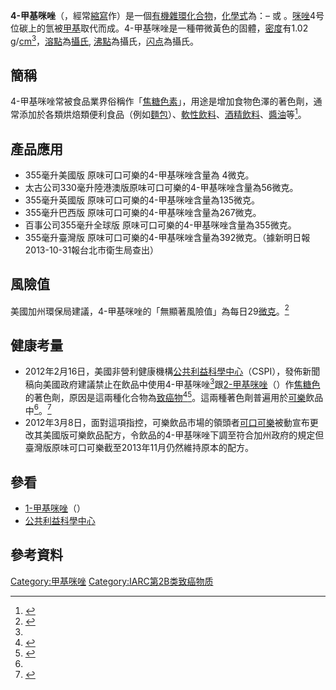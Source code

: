 {{Expand language|1=en|time=2021-03-03T12:53:01+00:00}}
{{Chembox
| verifiedrevid = 477345468
| ImageFile = 4-Methylimidazole.svg
| ImageSize = 150px
| IUPACName = 5-甲基-1''H''-咪唑
| OtherNames = 
| Section1 = {{Chembox Identifiers
|  CASNo = 822-36-6
|   CASNo_Ref = {{cascite|correct|CAS}}
|  PubChem = 13195
|  ChemSpiderID_Ref = {{chemspidercite|correct|chemspider}}
| ChemSpiderID = 12640
|  SMILES = n1cc(nc1)C
|  InChI = 1/C4H6N2/c1-4-2-5-3-6-4/h2-3H,1H3,(H,5,6)
|  InChIKey = XLSZMDLNRCVEIJ-UHFFFAOYAA
|  StdInChI_Ref = {{stdinchicite|correct|chemspider}}
| StdInChI = 1S/C4H6N2/c1-4-2-5-3-6-4/h2-3H,1H3,(H,5,6)
|  StdInChIKey_Ref = {{stdinchicite|correct|chemspider}}
| StdInChIKey = XLSZMDLNRCVEIJ-UHFFFAOYSA-N
  }}
| Section2 = {{Chembox Properties
|  C=4|H=6|N=2
|  Appearance = 
|  Density = 1.02 g/cm<sup>3</sup>
|  MeltingPtCL = 46
|  MeltingPtCH = 48
|  BoilingPtC = 263
|  Solubility =
  }}
| Section3 = {{Chembox Hazards
|  MainHazards = 
|  FlashPt = 157 °C
|  Autoignition =
  }}
}}
'''4-甲基咪唑'''（{{lang-en|'''4-Methylimidazole'''}}，經常[[縮寫|縮寫]]作{{lang|en|'''4-MEI'''}}）是一個[[有機化合物|有機]][[雜環|雜環]][[化合物|化合物]]，[[化學式|化學式]]為：{{chem|CH|3}}–{{chem|C|3|H|3|N|2}} 或 {{chem|C|4|H|6|N|2}}。[[咪唑|咪唑]]4号位碳上的氫被[[甲基|甲基]]取代而成。4-甲基咪唑是一種帶微黃色的固體，[[密度|密度]]有1.02 [[公克|g]]/[[立方厘米|cm<sup>3</sup>]]，[[溶點|溶點]]為[[攝氏|攝氏]]{{convert|46|-|48|°C}}, [[沸點|沸點]]為攝氏{{convert|263|°C}}，[[闪点|闪点]]為攝氏{{convert|157|°C}}。

==簡稱==
4-甲基咪唑常被食品業界俗稱作「[[焦糖色素|焦糖色素]]」，用途是增加食物色澤的著色劑，通常添加於各類烘焙類便利食品（例如[[麵包|麵包]]）、[[軟性飲料|軟性飲料]]、[[酒精飲料|酒精飲料]]、[[醬油|醬油]]等<ref name="nhri-4mei">{{cite web |url= http://nehrc.nhri.org.tw/toxic/4-methylimidazol.php |title= 食品安全/焦糖色素-4-甲基咪唑 |publisher= [[國家衛生研究院_(中華民國)|國家衛生研究院]]國家環境毒物研究中心 |access-date= 2015-06-22 |archive-url= https://web.archive.org/web/20150627161426/http://nehrc.nhri.org.tw/toxic/4-methylimidazol.php |archive-date= 2015-06-27 |dead-url= yes }}</ref>。

==產品應用==
*355毫升美國版  原味可口可樂的4-甲基咪唑含量為 4微克。
*太古公司330毫升陸港澳版原味可口可樂的4-甲基咪唑含量為56微克。
*355毫升英國版 原味可口可樂的4-甲基咪唑含量為135微克。
*355毫升巴西版 原味可口可樂的4-甲基咪唑含量為267微克。
*百事公司355毫升全球版 原味可口可樂的4-甲基咪唑含量為355微克。
*355毫升臺灣版 原味可口可樂的4-甲基咪唑含量為392微克。（據新明日報2013-10-31報台北市衛生局查出）

== 風險值 ==
美國加州環保局建議，4-甲基咪唑的「無顯著風險值」為每日29[[微克|微克]]。<ref>{{cite web| url= http://oehha.ca.gov/prop65/law/100711MEI_NSRL.html| title= Office of Environmental Health Hazard Assessment(OEHHA)4-methylimidazole:NO SIGNIFICANT RISK LEVEL (NSRL)| date= 2011-10-07| language= en| accessdate= 2015-06-22| archive-date= 2020-08-08| archive-url= https://web.archive.org/web/20200808095021/http://oehha.ca.gov/prop65/law/100711MEI_NSRL.html| dead-url= no}}</ref>

== 健康考量 ==
*2012年2月16日，美國非營利健康機構[[公共利益科學中心|公共利益科學中心]]（CSPI），發佈新聞稿向美國政府建議禁止在飲品中使用4-甲基咪唑<ref name="nhri-4mei"/>跟[[2-甲基咪唑|2-甲基咪唑]]（{{lang|en|''2-MEI''}}）作[[焦糖|焦糖色]]的著色劑，原因是這兩種化合物為[[致癌物|致癌物]]<ref name=abc_usa>{{cite news |url=http://abcnews.go.com/Health/cspi-caramel-coloring-cola-cancer-soft-drink-industry/story?id=12932008#.T1erd3n4LZg |title=CSPI: Caramel Coloring in Coke, Pepsi Can Cause Cancer; Industry Disputes Claim |trans_title=公共利益科學中心：可口可樂跟百事使用的焦糖色著色劑可致癌；業界對有關指控意見紛紜 |author=Ben Forer |accessdate=2012-03-07 |date=2012-02-16 |publisher=abc News |language=en |archive-date=2020-11-11 |archive-url=https://web.archive.org/web/20201111224203/https://abcnews.go.com/Health/cspi-caramel-coloring-cola-cancer-soft-drink-industry/story?id=12932008#.T1erd3n4LZg |dead-url=no }}</ref><ref name=epochtimes>{{cite news |url=http://www.epochtimes.com/b5/12/3/7/n3532852.htm%E5%90%8D%E7%89%8C%E9%A3%B2%E6%96%99%E5%90%AB%E9%AB%98%E5%8A%91%E9%87%8F%E8%87%B4%E7%99%8C%E7%89%A9%EF%BC%9F%E7%BE%8E%E7%9B%A3%E7%AE%A1%E6%A9%9F%E6%A7%8B%E8%B5%B7%E7%B4%9B%E7%88%AD |title=名牌飲料含高劑量致癌物？美監管機構起紛爭 |date=2012-03-07 |editor=[[王嫣然|王嫣然]]編譯報導 |accessdate=2012-03-07 |language=zh-hant |publisher=[[大紀元時報|大紀元時報]] |archive-date=2013-11-04 |archive-url=https://web.archive.org/web/20131104061556/http://www.epochtimes.com/b5/12/3/7/n3532852.htm%E5%90%8D%E7%89%8C%E9%A3%B2%E6%96%99%E5%90%AB%E9%AB%98%E5%8A%91%E9%87%8F%E8%87%B4%E7%99%8C%E7%89%A9%EF%BC%9F%E7%BE%8E%E7%9B%A3%E7%AE%A1%E6%A9%9F%E6%A7%8B%E8%B5%B7%E7%B4%9B%E7%88%AD |dead-url=no }}</ref>。這兩種著色劑普遍用於[[可樂|可樂]]飲品中<ref name="nhri-4mei"/>。<ref>{{cite web |url= http://www.3phk.com/v5article.asp?id=2623 |title= 焦糖色素可致癌？ |publisher= 醫藥人健康雜誌 |location= 香港 |edition= 第135期 |language= zh |accessdate= 2015-06-22 |archive-date= 2016-03-04 |archive-url= https://web.archive.org/web/20160304095818/http://www.3phk.com/v5article.asp?id=2623 |dead-url= no }}{{zh-hk}}</ref>
*2012年3月8日，面對這項指控，可樂飲品市場的領頭者[[可口可樂|可口可樂]]被動宣布更改其美國版可樂飲品配方，令飲品的4-甲基咪唑下調至符合加州政府的規定但臺灣版原味可口可樂截至2013年11月仍然維持原本的配方。

==參看==
* [[1-甲基咪唑|1-甲基咪唑]]（{{lang|en|''1-MEI''}}）
* [[公共利益科學中心|公共利益科學中心]]

== 參考資料 ==
{{Portal box|化學}}
{{reflist}}

[[Category:甲基咪唑|Category:甲基咪唑]]
[[Category:IARC第2B类致癌物质|Category:IARC第2B类致癌物质]]